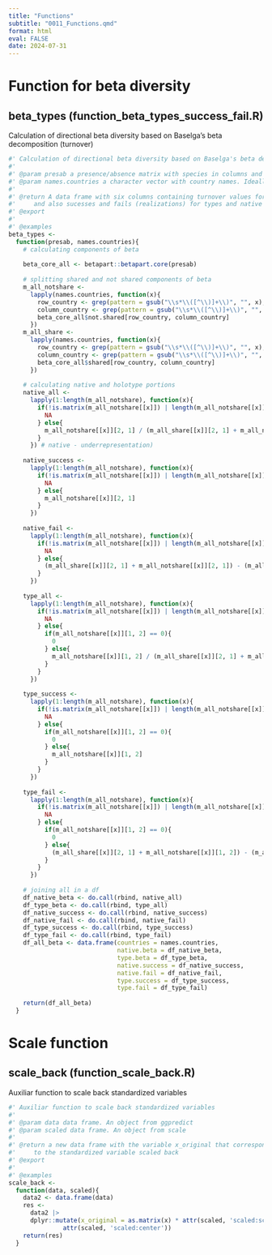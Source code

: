 ---
title: "Functions"
subtitle: "0011_Functions.qmd"
format: html
eval: FALSE
date: 2024-07-31
---

# Function for beta diversity

## beta_types (function_beta_types_success_fail.R)

Calculation of directional beta diversity based on Baselga's beta decomposition (turnover)

```{r}
#' Calculation of directional beta diversity based on Baselga's beta decomposition (turnover)
#'
#' @param presab a presence/absence matrix with species in columns and "communities" in rows
#' @param names.countries a character vector with country names. Ideally the names must be equal to the ones in the rows of presab matrix
#'
#' @return A data frame with six columns containing turnover values for native and types 
#'     and also sucesses and fails (realizations) for types and native
#' @export
#'
#' @examples
beta_types <- 
  function(presab, names.countries){
    # calculating components of beta
    
    beta_core_all <- betapart::betapart.core(presab)
    
    # splitting shared and not shared components of beta
    m_all_notshare <- 
      lapply(names.countries, function(x){
        row_country <- grep(pattern = gsub("\\s*\\([^\\)]+\\)", "", x), rownames(beta_core_all$not.shared))
        column_country <- grep(pattern = gsub("\\s*\\([^\\)]+\\)", "", x), rownames(beta_core_all$not.shared))
        beta_core_all$not.shared[row_country, column_country]
      })
    m_all_share <- 
      lapply(names.countries, function(x){
        row_country <- grep(pattern = gsub("\\s*\\([^\\)]+\\)", "", x), rownames(beta_core_all$shared))
        column_country <- grep(pattern = gsub("\\s*\\([^\\)]+\\)", "", x), rownames(beta_core_all$shared))
        beta_core_all$shared[row_country, column_country]
      })
    
    # calculating native and holotype portions
    native_all <- 
      lapply(1:length(m_all_notshare), function(x){
        if(!is.matrix(m_all_notshare[[x]]) | length(m_all_notshare[[x]]) == 0){
          NA
        } else{
          m_all_notshare[[x]][2, 1] / (m_all_share[[x]][2, 1] + m_all_notshare[[x]][2, 1])
        }
      }) # native - underrepresentation)
    
    native_success <- 
      lapply(1:length(m_all_notshare), function(x){
        if(!is.matrix(m_all_notshare[[x]]) | length(m_all_notshare[[x]]) == 0){
          NA
        } else{
          m_all_notshare[[x]][2, 1]
        }
      })
    
    native_fail <- 
      lapply(1:length(m_all_notshare), function(x){
        if(!is.matrix(m_all_notshare[[x]]) | length(m_all_notshare[[x]]) == 0){
          NA
        } else{
          (m_all_share[[x]][2, 1] + m_all_notshare[[x]][2, 1]) - (m_all_notshare[[x]][2, 1])
        }
      })
    
    type_all <- 
      lapply(1:length(m_all_notshare), function(x){
        if(!is.matrix(m_all_notshare[[x]]) | length(m_all_notshare[[x]]) == 0){
          NA
        } else{
          if(m_all_notshare[[x]][1, 2] == 0){
            0
          } else{
            m_all_notshare[[x]][1, 2] / (m_all_share[[x]][2, 1] + m_all_notshare[[x]][1, 2])
          }
        }
      })
    
    type_success <- 
      lapply(1:length(m_all_notshare), function(x){
        if(!is.matrix(m_all_notshare[[x]]) | length(m_all_notshare[[x]]) == 0){
          NA
        } else{
          if(m_all_notshare[[x]][1, 2] == 0){
            0
          } else{
            m_all_notshare[[x]][1, 2] 
          }
        }
      })
    
    type_fail <- 
      lapply(1:length(m_all_notshare), function(x){
        if(!is.matrix(m_all_notshare[[x]]) | length(m_all_notshare[[x]]) == 0){
          NA
        } else{
          if(m_all_notshare[[x]][1, 2] == 0){
            0
          } else{
            (m_all_share[[x]][2, 1] + m_all_notshare[[x]][1, 2]) - (m_all_notshare[[x]][1, 2])
          }
        }
      })
    
    # joining all in a df
    df_native_beta <- do.call(rbind, native_all)
    df_type_beta <- do.call(rbind, type_all)
    df_native_success <- do.call(rbind, native_success)
    df_native_fail <- do.call(rbind, native_fail)
    df_type_success <- do.call(rbind, type_success)
    df_type_fail <- do.call(rbind, type_fail)
    df_all_beta <- data.frame(countries = names.countries, 
                              native.beta = df_native_beta, 
                              type.beta = df_type_beta, 
                              native.success = df_native_success, 
                              native.fail = df_native_fail, 
                              type.success = df_type_success, 
                              type.fail = df_type_fail)
    
    return(df_all_beta)
  }
```

# Scale function

## scale_back (function_scale_back.R)

Auxiliar function to scale back standardized variables

```{r}
#' Auxiliar function to scale back standardized variables
#'
#' @param data data frame. An object from ggpredict
#' @param scaled data frame. An object from scale
#'
#' @return a new data frame with the variable x_original that corresponds
#'     to the standardized variable scaled back
#' @export
#'
#' @examples
scale_back <- 
  function(data, scaled){
    data2 <- data.frame(data)
    res <- 
      data2 |> 
      dplyr::mutate(x_original = as.matrix(x) * attr(scaled, 'scaled:scale') + 
               attr(scaled, 'scaled:center'))
    return(res)
  }
```

